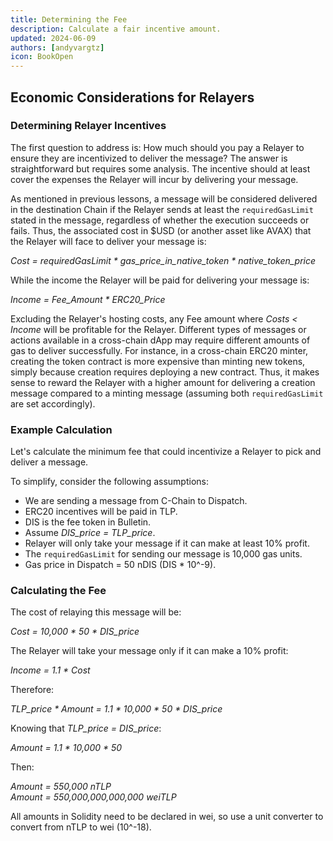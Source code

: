 ```yaml
---
title: Determining the Fee
description: Calculate a fair incentive amount.
updated: 2024-06-09
authors: [andyvargtz]
icon: BookOpen
---
```


## Economic Considerations for Relayers

### Determining Relayer Incentives

The first question to address is: How much should you pay a Relayer to ensure they are incentivized to deliver the message? The answer is straightforward but requires some analysis. The incentive should at least cover the expenses the Relayer will incur by delivering your message.

As mentioned in previous lessons, a message will be considered delivered in the destination Chain if the Relayer sends at least the `requiredGasLimit` stated in the message, regardless of whether the execution succeeds or fails. Thus, the associated cost in $USD (or another asset like AVAX) that the Relayer will face to deliver your message is:  

*Cost = requiredGasLimit * gas_price_in_native_token * native_token_price*

While the income the Relayer will be paid for delivering your message is:  

*Income = Fee_Amount * ERC20_Price*

Excluding the Relayer's hosting costs, any Fee amount where *Costs < Income* will be profitable for the Relayer. Different types of messages or actions available in a cross-chain dApp may require different amounts of gas to deliver successfully. For instance, in a cross-chain ERC20 minter, creating the token contract is more expensive than minting new tokens, simply because creation requires deploying a new contract. Thus, it makes sense to reward the Relayer with a higher amount for delivering a creation message compared to a minting message (assuming both `requiredGasLimit` are set accordingly).

### Example Calculation

Let's calculate the minimum fee that could incentivize a Relayer to pick and deliver a message.

To simplify, consider the following assumptions:
- We are sending a message from C-Chain to Dispatch.
- ERC20 incentives will be paid in TLP.
- DIS is the fee token in Bulletin.
- Assume *DIS_price = TLP_price*.
- Relayer will only take your message if it can make at least 10% profit.
- The `requiredGasLimit` for sending our message is 10,000 gas units.
- Gas price in Dispatch = 50 nDIS (DIS * 10^-9).

### Calculating the Fee

The cost of relaying this message will be:  

*Cost = 10,000 * 50 * DIS_price*

The Relayer will take your message only if it can make a 10% profit:  

*Income = 1.1 * Cost*

Therefore:  

*TLP_price * Amount = 1.1 * 10,000 * 50 * DIS_price*

Knowing that *TLP_price = DIS_price*:  

*Amount = 1.1 * 10,000 * 50*

Then:  

*Amount = 550,000 nTLP*  
*Amount = 550,000,000,000,000 weiTLP*

All amounts in Solidity need to be declared in wei, so use a unit converter to convert from nTLP to wei (10^-18).
